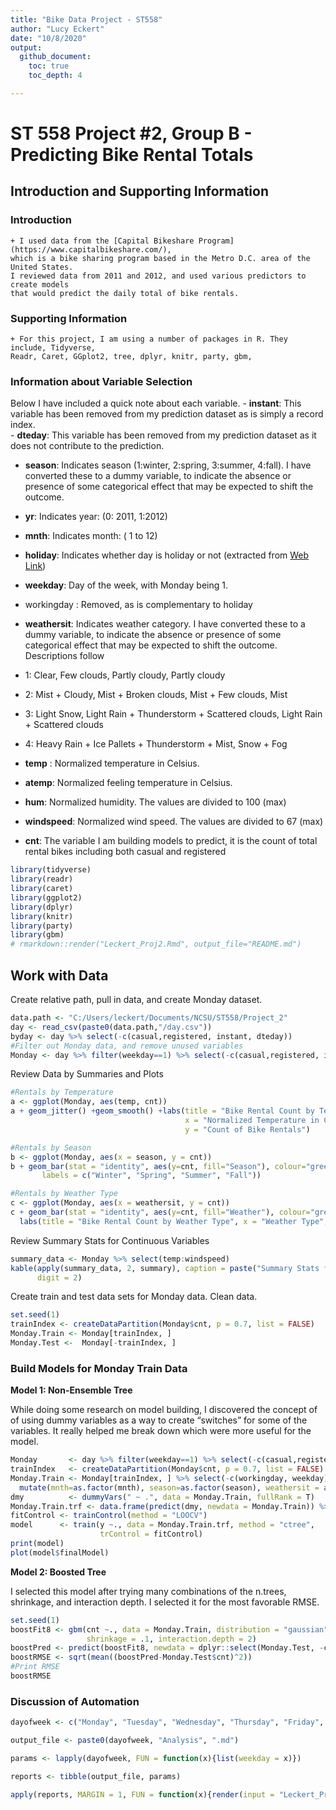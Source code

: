 ```yaml
---
title: "Bike Data Project - ST558"
author: "Lucy Eckert"
date: "10/8/2020"
output:
  github_document:
    toc: true
    toc_depth: 4

---
```

# ST 558 Project #2, Group B - Predicting Bike Rental Totals  

## Introduction and Supporting Information  
### Introduction
    + I used data from the [Capital Bikeshare Program](https://www.capitalbikeshare.com/), 
    which is a bike sharing program based in the Metro D.C. area of the United States. 
    I reviewed data from 2011 and 2012, and used various predictors to create models 
    that would predict the daily total of bike rentals.  
    
### Supporting Information  
    + For this project, I am using a number of packages in R. They include, Tidyverse, 
    Readr, Caret, GGplot2, tree, dplyr, knitr, party, gbm,    
    
### Information about Variable Selection  

Below I have included a quick note about each variable. 
- **instant**: This variable has been removed from my prediction dataset as is simply a record index.  
- **dteday**: This variable has been removed from my prediction dataset as it does not contribute to the prediction.  

- **season**: Indicates season (1:winter, 2:spring, 3:summer, 4:fall). I have converted these to a dummy variable, to indicate the absence or presence of some categorical effect that may be expected to shift the outcome.  

- **yr**: Indicates year: (0: 2011, 1:2012)  

- **mnth**: Indicates month: ( 1 to 12)  

- **holiday**: Indicates whether day is holiday or not (extracted from [Web Link](https://dchr.dc.gov/page/holiday-schedules))  

- **weekday**: Day of the week, with Monday being 1.  

- workingday : Removed, as is complementary to holiday  

+ **weathersit**:  Indicates weather category. I have converted these to a dummy variable, to indicate the absence or presence of some categorical effect that may be expected to shift the outcome. Descriptions follow
- 1: Clear, Few clouds, Partly cloudy, Partly cloudy
- 2: Mist + Cloudy, Mist + Broken clouds, Mist + Few clouds, Mist
- 3: Light Snow, Light Rain + Thunderstorm + Scattered clouds, Light Rain + Scattered clouds
- 4: Heavy Rain + Ice Pallets + Thunderstorm + Mist, Snow + Fog  

- **temp** : Normalized temperature in Celsius.   

- **atemp**: Normalized feeling temperature in Celsius.   

- **hum**: Normalized humidity. The values are divided to 100 (max)  

- **windspeed**: Normalized wind speed. The values are divided to 67 (max)  

- **cnt**: The variable I am building models to predict, it is the count of total rental bikes including both casual and registered

```r

library(tidyverse)
library(readr)
library(caret)
library(ggplot2)
library(dplyr)
library(knitr)
library(party)
library(gbm)
# rmarkdown::render("Leckert_Proj2.Rmd", output_file="README.md")
```

## Work with Data  

Create relative path, pull in data, and create Monday dataset.
```r
data.path <- "C:/Users/leckert/Documents/NCSU/ST558/Project_2"
day <- read_csv(paste0(data.path,"/day.csv"))
byday <- day %>% select(-c(casual,registered, instant, dteday))
#Filter out Monday data, and remove unused variables
Monday <- day %>% filter(weekday==1) %>% select(-c(casual,registered, instant, dteday))
```

Review Data by Summaries and Plots
```r
#Rentals by Temperature
a <- ggplot(Monday, aes(temp, cnt))
a + geom_jitter() +geom_smooth() +labs(title = "Bike Rental Count by Temperature", 
                                       x = "Normalized Temperature in Celcius", 
                                       y = "Count of Bike Rentals")
```

```r
#Rentals by Season
b <- ggplot(Monday, aes(x = season, y = cnt))
b + geom_bar(stat = "identity", aes(y=cnt, fill="Season"), colour="green") + labs(title = "Bike Rental Count by Season", x = "Season", y = "Count of Bike Rentals") + scale_fill_discrete(name = "Seasons:", 
       labels = c("Winter", "Spring", "Summer", "Fall")) 
```

```r
#Rentals by Weather Type
c <- ggplot(Monday, aes(x = weathersit, y = cnt))
c + geom_bar(stat = "identity", aes(y=cnt, fill="Weather"), colour="green") + 
  labs(title = "Bike Rental Count by Weather Type", x = "Weather Type", y = "Count of Bike Rentals") +   scale_fill_discrete(name = "Weather:") 
```

Review Summary Stats for Continuous Variables
```r
summary_data <- Monday %>% select(temp:windspeed)
kable(apply(summary_data, 2, summary), caption = paste("Summary Stats for Continuous Variables"), 
      digit = 2)
```


Create train and test data sets for Monday data. Clean data.
```r
set.seed(1)
trainIndex <- createDataPartition(Monday$cnt, p = 0.7, list = FALSE)
Monday.Train <- Monday[trainIndex, ] 
Monday.Test <-  Monday[-trainIndex, ]
```
  
### Build Models for Monday Train Data  

**Model 1: Non-Ensemble Tree** 

While doing some research on model building, I discovered the concept of of using dummy 
variables as a way to create "switches" for some of the variables. It really helped me
break down which were more useful for the model.
```r
Monday       <- day %>% filter(weekday==1) %>% select(-c(casual,registered, instant, dteday))
trainIndex   <- createDataPartition(Monday$cnt, p = 0.7, list = FALSE)
Monday.Train <- Monday[trainIndex, ] %>% select(-c(workingday, weekday)) %>% 
  mutate(mnth=as.factor(mnth), season=as.factor(season), weathersit = as.factor(weathersit))
dmy          <- dummyVars(" ~ .", data = Monday.Train, fullRank = T)
Monday.Train.trf <- data.frame(predict(dmy, newdata = Monday.Train)) %>% mutate(y = scale(cnt)) %>% select(-cnt)
fitControl <- trainControl(method = "LOOCV")
model      <- train(y ~., data = Monday.Train.trf, method = "ctree",
                    trControl = fitControl)
print(model)
plot(model$finalModel)
```

**Model 2: Boosted Tree**

I selected this model after trying many combinations of the n.trees, shrinkage, 
and interaction depth. I selected it for the most favorable RMSE.
```r
set.seed(1)
boostFit8 <- gbm(cnt ~., data = Monday.Train, distribution = "gaussian", n.trees = 100,
                 shrinkage = .1, interaction.depth = 2)
boostPred <- predict(boostFit8, newdata = dplyr::select(Monday.Test, -cnt), n.trees = 100)
boostRMSE <- sqrt(mean((boostPred-Monday.Test$cnt)^2))
#Print RMSE
boostRMSE
```

### Discussion of Automation  

```r
dayofweek <- c("Monday", "Tuesday", "Wednesday", "Thursday", "Friday", "Saturday", "Sunday")

output_file <- paste0(dayofweek, "Analysis", ".md")

params <- lapply(dayofweek, FUN = function(x){list(weekday = x)})

reports <- tibble(output_file, params)

apply(reports, MARGIN = 1, FUN = function(x){render(input = "Leckert_Proj2.Rmd", output_file = x[[1]], params = x[[2]])})
```

```r

```




